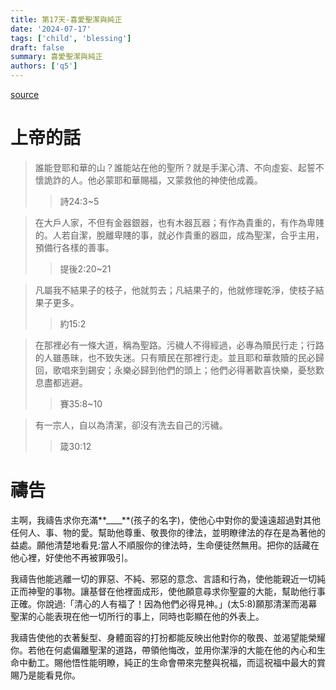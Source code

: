 ```yaml
---
title: 第17天-喜愛聖潔與純正
date: '2024-07-17'
tags: ['child', 'blessing']
draft: false
summary: 喜愛聖潔與純正
authors: ['q5']
---
```


[source](https://q5help.me/faith/PrayForTheChildren.jsp)

# 上帝的話

> 誰能登耶和華的山？誰能站在他的聖所？就是手潔心清、不向虛妄、起誓不懷詭詐的人。他必蒙耶和華賜福，又蒙救他的神使他成義。
>
> > 詩24:3~5

> 在大戶人家，不但有金器銀器，也有木器瓦器；有作為貴重的，有作為卑賤的。人若自潔，脫離卑賤的事，就必作貴重的器皿，成為聖潔，合乎主用，預備行各樣的善事。
>
> > 提後2:20~21

> 凡屬我不結果子的枝子，他就剪去；凡結果子的，他就修理乾淨，使枝子結果子更多。
>
> > 約15:2

> 在那裡必有一條大道，稱為聖路。污穢人不得經過，必專為贖民行走；行路的人雖愚昧，也不致失迷。只有贖民在那裡行走。並且耶和華救贖的民必歸回，歌唱來到錫安；永樂必歸到他們的頭上；他們必得著歡喜快樂，憂愁歎息盡都逃避。
>
> > 賽35:8~10

> 有一宗人，自以為清潔，卻沒有洗去自己的污穢。
>
> > 箴30:12

# 禱告

主啊，我禱告求你充滿**\_\_\_\_**(孩子的名字)，使他心中對你的愛遠遠超過對其他任何人、事、物的愛。幫助他尊重、敬畏你的律法，並明瞭律法的存在是為著他的益處。願他清楚地看見:當人不順服你的律法時，生命便徒然無用。把你的話藏在他心裡，好使他不再被罪吸引。

我禱告他能逃離一切的罪惡、不純、邪惡的意念、言語和行為，使他能親近一切純正而神聖的事物。讓基督在他裡面成形，使他願意尋求你聖靈的大能，幫助他行事正確。你說過:「清心的人有福了！因為他們必得見神。」(太5:8)願那清潔而渴幕聖潔的心能表現在他一切所行的事上，同時也彰顯在他的外表上。

我禱告使他的衣著髮型、身體面容的打扮都能反映出他對你的敬畏、並渴望能榮耀你。若他在何處偏離聖潔的道路，帶領他悔改，並用你潔淨的大能在他的內心和生命中動工。賜他悟性能明瞭，純正的生命會帶來完整與祝福，而這祝福中最大的賞賜乃是能看見你。
